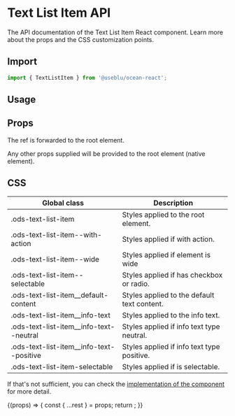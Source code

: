 
<Meta title="Components/List/TextListItem" component={TextListItem} />

# Text List Item API

The API documentation of the Text List Item React component. Learn more about the props and the CSS customization points.

## Import

```javascript
import { TextListItem } from '@useblu/ocean-react';
```

## Usage

<Canvas withSource="open" withToolbar>
  <Story name="usage">
    <TextListItem
      title={'Título do componente'}
      description={'Descrição do componente para o storybook'}
    />
  </Story>
</Canvas>

## Props

<ArgsTable of="." />

The ref is forwarded to the root element.

Any other props supplied will be provided to the root element (native element).

## CSS

| Global class                               | Description                                 |
| ------------------------------------------ | ------------------------------------------- |
| .ods-text-list-item                        | Styles applied to the root element.         |
| .ods-text-list-item--with-action           | Styles applied if with action.              |
| .ods-text-list-item--wide                  | Styles applied if element is wide           |
| .ods-text-list-item--selectable            | Styles applied if has checkbox or radio.    |
| .ods-text-list-item\_\_default-content     | Styles applied to the default text content. |
| .ods-text-list-item\_\_info-text           | Styles applied to the info text.            |
| .ods-text-list-item\_\_info-text--neutral  | Styles applied if info text type neutral.   |
| .ods-text-list-item\_\_info-text--positive | Styles applied if info text type positive.  |
| .ods-text-list-item-selectable             | Styles applied if is selectable.            |

If that's not sufficient, you can check the [implementation of the component](https://github.com/ocean-ds/ocean-web/blob/master/packages/ocean-react/src/TextListItem) for more detail.

<Canvas>
  <Story
    name="playground"
    args={{
      description: 'Lorem ipsum dolor sit amet.',
      title: 'Title',
    }}
    argTypes={{
      checkbox: { name: 'checkbox', control: 'boolean' },
      radio: { name: 'radio', control: 'boolean' },
    }}
  >
    {(props) => {
      const { ...rest } = props;
      return <TextListItem {...rest} />;
    }}
  </Story>
</Canvas>
